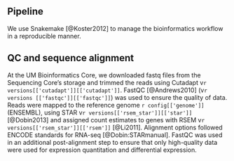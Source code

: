 ## Pipeline

We use Snakemake [@Koster2012] to manage the bioinformatics workflow in a reproducible manner.

## QC and sequence alignment

At the UM Bioinformatics Core, we downloaded fastq files from the Sequencing Core’s storage and trimmed the reads using Cutadapt v`r versions[['cutadapt']][['cutadapt']]`. FastQC [@Andrews2010] (v`r versions [['fastqc']][['fastqc']]`) was used to ensure the quality of data. Reads were mapped to the reference genome `r config[['genome']]` (ENSEMBL), using STAR v`r versions[['rsem_star']][['star']]` [@Dobin2013] and assigned count estimates to genes with RSEM v`r versions[['rsem_star']][['rsem']]` [@Li2011]. Alignment options followed ENCODE standards for RNA-seq [@Dobin:STARmanual]. FastQC was used in an additional post-alignment step to ensure that only high-quality data were used for expression quantitation and differential expression.
